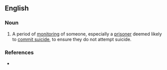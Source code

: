 ==English==

===Noun===
{{en-noun|~}}

# A period of [[monitor]]ing of someone, especially a [[prisoner]] deemed likely to [[commit suicide]], to ensure they do not attempt suicide.

===References===
* {{R:Lexico}}

{{c|en|Suicide}}